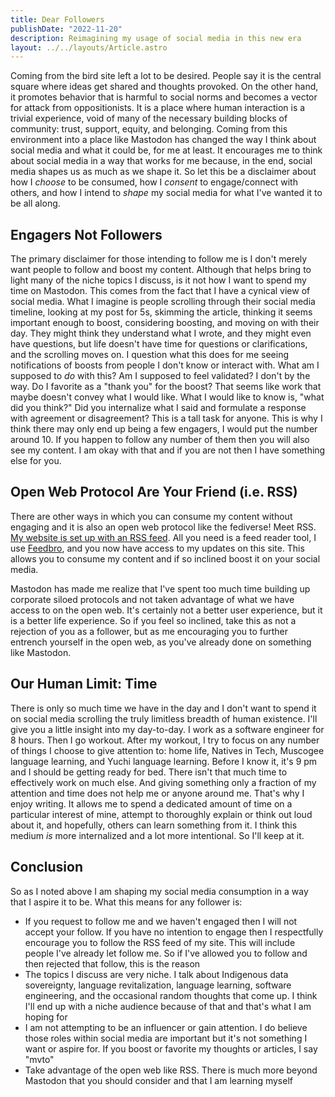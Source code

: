 ```yaml
---
title: Dear Followers
publishDate: "2022-11-20"
description: Reimagining my usage of social media in this new era
layout: ../../layouts/Article.astro
---
```


Coming from the bird site left a lot to be desired. People say it is the central square where ideas get shared and thoughts provoked. On the other hand, it promotes behavior that is harmful to social norms and becomes a vector for attack from oppositionists. It is a place where human interaction is a trivial experience, void of many of the necessary building blocks of community: trust, support, equity, and belonging. Coming from this environment into a place like Mastodon has changed the way I think about social media and what it could be, for me at least. It encourages me to think about social media in a way that works for me because, in the end, social media shapes us as much as we shape it. So let this be a disclaimer about how I _choose_ to be consumed, how I _consent_ to engage/connect with others, and how I intend to _shape_ my social media for what I've wanted it to be all along.

## Engagers Not Followers

The primary disclaimer for those intending to follow me is I don't merely want people to follow and boost my content. Although that helps bring to light many of the niche topics I discuss, is it not how I want to spend my time on Mastodon. This comes from the fact that I have a cynical view of social media. What I imagine is people scrolling through their social media timeline, looking at my post for 5s, skimming the article, thinking it seems important enough to boost, considering boosting, and moving on with their day. They might think they understand what I wrote, and they might even have questions, but life doesn't have time for questions or clarifications, and the scrolling moves on. I question what this does for me seeing notifications of boosts from people I don't know or interact with. What am I supposed to _do_ with this? Am I supposed to feel validated? I don't by the way. Do I favorite as a "thank you" for the boost? That seems like work that maybe doesn't convey what I would like. What I would like to know is, "what did you think?" Did you internalize what I said and formulate a response with agreement or disagreement? This is a tall task for anyone. This is why I think there may only end up being a few engagers, I would put the number around 10. If you happen to follow any number of them then you will also see my content. I am okay with that and if you are not then I have something else for you.

## Open Web Protocol Are Your Friend (i.e. RSS)

There are other ways in which you can consume my content without engaging and it is also an open web protocol like the fediverse! Meet RSS. [My website is set up with an RSS feed](https://adamrecvlohe.com/rss.xml). All you need is a feed reader tool, I use [Feedbro](https://addons.mozilla.org/en-US/firefox/addon/feedbroreader/), and you now have access to my updates on this site. This allows you to consume my content and if so inclined boost it on your social media.

Mastodon has made me realize that I've spent too much time building up corporate siloed protocols and not taken advantage of what we have access to on the open web. It's certainly not a better user experience, but it is a better life experience. So if you feel so inclined, take this as not a rejection of you as a follower, but as me encouraging you to further entrench yourself in the open web, as you've already done on something like Mastodon.

## Our Human Limit: Time

There is only so much time we have in the day and I don't want to spend it on social media scrolling the truly limitless breadth of human existence. I'll give you a little insight into my day-to-day. I work as a software engineer for 8 hours. Then I go workout. After my workout, I try to focus on any number of things I choose to give attention to: home life, Natives in Tech, Muscogee language learning, and Yuchi language learning. Before I know it, it's 9 pm and I should be getting ready for bed. There isn't that much time to effectively work on much else. And giving something only a fraction of my attention and time does not help me or anyone around me. That's why I enjoy writing. It allows me to spend a dedicated amount of time on a particular interest of mine, attempt to thoroughly explain or think out loud about it, and hopefully, others can learn something from it. I think this medium _is_ more internalized and a lot more intentional. So I'll keep at it.

## Conclusion

So as I noted above I am shaping my social media consumption in a way that I aspire it to be. What this means for any follower is:

- If you request to follow me and we haven't engaged then I will not accept your follow. If you have no intention to engage then I respectfully encourage you to follow the RSS feed of my site. This will include people I've already let follow me. So if I've allowed you to follow and then rejected that follow, this is the reason
- The topics I discuss are very niche. I talk about Indigenous data sovereignty, language revitalization, language learning, software engineering, and the occasional random thoughts that come up. I think I'll end up with a niche audience because of that and that's what I am hoping for
- I am not attempting to be an influencer or gain attention. I do believe those roles within social media are important but it's not something I want or aspire for. If you boost or favorite my thoughts or articles, I say "mvto"
- Take advantage of the open web like RSS. There is much more beyond Mastodon that you should consider and that I am learning myself
